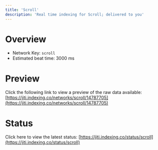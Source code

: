 ```yaml
---
title: 'Scroll'
description: 'Real time indexing for Scroll; delivered to you'
---
```


# Overview
- Network Key: `scroll`
- Estimated beat time: 3000 ms

# Preview
Click the following link to view a preview of the raw data available: [https://jiti.indexing.co/networks/scroll/14787705](https://jiti.indexing.co/networks/scroll/14787705)

# Status
Click here to view the latest status: [https://jiti.indexing.co/status/scroll](https://jiti.indexing.co/status/scroll)
